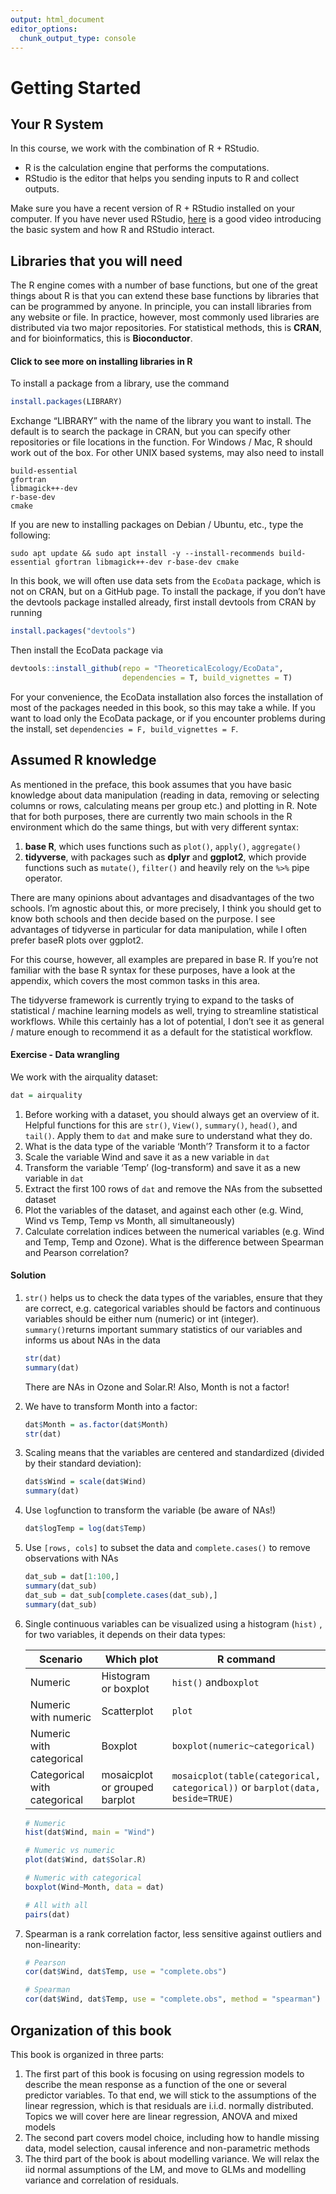```yaml
---
output: html_document
editor_options: 
  chunk_output_type: console
---
```


# Getting Started

## Your R System

In this course, we work with the combination of R + RStudio.

-   R is the calculation engine that performs the computations.
-   RStudio is the editor that helps you sending inputs to R and collect outputs.

Make sure you have a recent version of R + RStudio installed on your computer. If you have never used RStudio, <a href="https://videocampus.sachsen.de/video/First-steps-with-R-and-RStudio/528e5d164219f2d07e32a51736c3f7d1" target="_blank" rel="noopener">here</a> is a good video introducing the basic system and how R and RStudio interact.

## Libraries that you will need

The R engine comes with a number of base functions, but one of the great things about R is that you can extend these base functions by libraries that can be programmed by anyone. In principle, you can install libraries from any website or file. In practice, however, most commonly used libraries are distributed via two major repositories. For statistical methods, this is **CRAN**, and for bioinformatics, this is **Bioconductor**.

::: {.callout-tip collapse="true"}
#### Click to see more on installing libraries in R

To install a package from a library, use the command

```r
install.packages(LIBRARY)
```

Exchange "LIBRARY" with the name of the library you want to install. The default is to search the package in CRAN, but you can specify other repositories or file locations in the function. For Windows / Mac, R should work out of the box. For other UNIX based systems, may also need to install

```         
build-essential
gfortran
libmagick++-dev
r-base-dev
cmake
```

If you are new to installing packages on Debian / Ubuntu, etc., type the following:

```         
sudo apt update && sudo apt install -y --install-recommends build-essential gfortran libmagick++-dev r-base-dev cmake
```
:::

In this book, we will often use data sets from the `EcoData`{.R} package, which is not on CRAN, but on a GitHub page. To install the package, if you don't have the devtools package installed already, first install devtools from CRAN by running

```r
install.packages("devtools")
```

Then install the EcoData package via

```r
devtools::install_github(repo = "TheoreticalEcology/EcoData",
                         dependencies = T, build_vignettes = T)
```

For your convenience, the EcoData installation also forces the installation of most of the packages needed in this book, so this may take a while. If you want to load only the EcoData package, or if you encounter problems during the install, set `dependencies = F, build_vignettes = F`.

## Assumed R knowledge

As mentioned in the preface, this book assumes that you have basic knowledge about data manipulation (reading in data, removing or selecting columns or rows, calculating means per group etc.) and plotting in R. Note that for both purposes, there are currently two main schools in the R environment which do the same things, but with very different syntax:

1.  **base R**, which uses functions such as `plot()`, `apply()`, `aggregate()`
2.  **tidyverse**, with packages such as **dplyr** and **ggplot2**, which provide functions such as `mutate()`, `filter()` and heavily rely on the `%>%` pipe operator.

There are many opinions about advantages and disadvantages of the two schools. I'm agnostic about this, or more precisely, I think you should get to know both schools and then decide based on the purpose. I see advantages of tidyverse in particular for data manipulation, while I often prefer baseR plots over ggplot2.

For this course, however, all examples are prepared in base R. If you're not familiar with the base R syntax for these purposes, have a look at the appendix, which covers the most common tasks in this area.

::: callout-note
The tidyverse framework is currently trying to expand to the tasks of statistical / machine learning models as well, trying to streamline statistical workflows. While this certainly has a lot of potential, I don't see it as general / mature enough to recommend it as a default for the statistical workflow.
:::

::: {.callout-caution icon="false"}
#### Exercise - Data wrangling

We work with the airquality dataset:

```r
dat = airquality
```

1.  Before working with a dataset, you should always get an overview of it. Helpful functions for this are `str()`, `View()`, `summary()`, `head()`, and `tail()`. Apply them to `dat` and make sure to understand what they do.
2.  What is the data type of the variable 'Month'? Transform it to a factor
3.  Scale the variable Wind and save it as a new variable in `dat`
4.  Transform the variable 'Temp' (log-transform) and save it as a new variable in `dat`
5.  Extract the first 100 rows of `dat` and remove the NAs from the subsetted dataset
6.  Plot the variables of the dataset, and against each other (e.g. Wind, Wind vs Temp, Temp vs Month, all simultaneously)
7.  Calculate correlation indices between the numerical variables (e.g. Wind and Temp, Temp and Ozone). What is the difference between Spearman and Pearson correlation?
:::

::: {.callout-tip collapse="true" appearance="minimal" icon="false"}
#### Solution

1.  `str()` helps us to check the data types of the variables, ensure that they are correct, e.g. categorical variables should be factors and continuous variables should be either num (numeric) or int (integer). `summary()`returns important summary statistics of our variables and informs us about NAs in the data

    ```r
    str(dat)
    summary(dat)
    ```

    There are NAs in Ozone and Solar.R! Also, Month is not a factor!

2.  We have to transform Month into a factor:

    ```r
    dat$Month = as.factor(dat$Month)
    str(dat)
    ```

3.  Scaling means that the variables are centered and standardized (divided by their standard deviation):

    ```r
    dat$sWind = scale(dat$Wind)
    summary(dat)
    ```

4.  Use `log`function to transform the variable (be aware of NAs!)

    ```r
    dat$logTemp = log(dat$Temp)
    ```

5.  Use `[rows, cols]` to subset the data and `complete.cases()` to remove observations with NAs

    ```r
    dat_sub = dat[1:100,]
    summary(dat_sub)
    dat_sub = dat_sub[complete.cases(dat_sub),]
    summary(dat_sub)
    ```

6.  Single continuous variables can be visualized using a histogram (`hist)` , for two variables, it depends on their data types:

    | Scenario                     | Which plot                    | R command                                                                            |
    |------------------|------------------|-------------------------------------|
    | Numeric                      | Histogram or boxplot          | `hist()` and`boxplot`                                                                |
    | Numeric with numeric         | Scatterplot                   | `plot`                                                                               |
    | Numeric with categorical     | Boxplot                       | `boxplot(numeric~categorical)`                                                       |
    | Categorical with categorical | mosaicplot or grouped barplot | `mosaicplot(table(categorical, categorical))` or `barplot(data,        beside=TRUE)` |

    ```r
    # Numeric
    hist(dat$Wind, main = "Wind")

    # Numeric vs numeric
    plot(dat$Wind, dat$Solar.R)

    # Numeric with categorical
    boxplot(Wind~Month, data = dat)

    # All with all
    pairs(dat)
    ```

7.  Spearman is a rank correlation factor, less sensitive against outliers and non-linearity:

    ```r
    # Pearson
    cor(dat$Wind, dat$Temp, use = "complete.obs")

    # Spearman
    cor(dat$Wind, dat$Temp, use = "complete.obs", method = "spearman")
    ```
:::


## Organization of this book

This book is organized in three parts:

1.  The first part of this book is focusing on using regression models to describe the mean response as a function of the one or several predictor variables. To that end, we will stick to the assumptions of the linear regression, which is that residuals are i.i.d. normally distributed. Topics we will cover here are linear regression, ANOVA and mixed models
2.  The second part covers model choice, including how to handle missing data, model selection, causal inference and non-parametric methods
3.  The third part of the book is about modelling variance. We will relax the iid normal assumptions of the LM, and move to GLMs and modelling variance and correlation of residuals.
